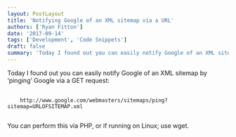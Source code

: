 ```yaml
---
layout: PostLayout
title: 'Notifying Google of an XML sitemap via a URL'
authors: ['Ryan Fitton']
date: '2017-09-14'
tags: ['Development', 'Code Snippets']
draft: false
summary: 'Today I found out you can easily notify Google of an XML sitemap by &amp;#8216;pinging&amp;#8217; Google via a GET request: http://www.google.com/webmasters/sitemaps/ping?sitemap=URLOFSITEMAP.xml You can perform this via PHP, or if running on Linux; use wget.'
---
```


<p>
  Today I found out you can easily notify Google of an XML sitemap by &#8216;pinging&#8217; Google
  via a GET request:
</p>
<pre class="language-markup">
  <code class="language-markup">
    http://www.google.com/webmasters/sitemaps/ping?sitemap=URLOFSITEMAP.xml
  </code>
</pre>
<p>You can perform this via PHP, or if running on Linux; use wget.</p>
